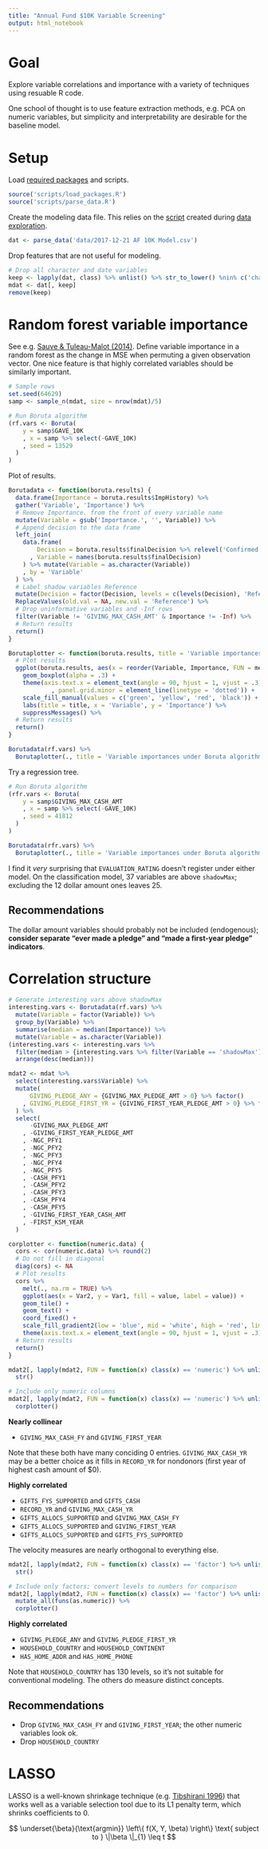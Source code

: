 ```yaml
---
title: "Annual Fund $10K Variable Screening"
output: html_notebook
---
```


# Goal

Explore variable correlations and importance with a variety of techniques using resuable R code.

One school of thought is to use feature extraction methods, e.g. PCA on numeric variables, but simplicity and interpretability are desirable for the baseline model.

# Setup

Load [required packages](https://github.com/phively/ksm-models/blob/master/af-10k-fy17/PACKAGES.txt) and scripts.

```r
source('scripts/load_packages.R')
source('scripts/parse_data.R')
```

Create the modeling data file. This relies on the [script](https://github.com/phively/ksm-models/blob/master/af-10k-fy17/scripts/parse_data.R) created during [data exploration](https://github.com/phively/ksm-models/blob/master/af-10k-fy17/01%20AF%2010K%20Model%20Data%20Exploration.Rmd).

```r
dat <- parse_data('data/2017-12-21 AF 10K Model.csv')
```

Drop features that are not useful for modeling.

```r
# Drop all character and date variables
keep <- lapply(dat, class) %>% unlist() %>% str_to_lower() %nin% c('character', 'date')
mdat <- dat[, keep]
remove(keep)
```

# Random forest variable importance

See e.g. [Sauve & Tuleau-Malot (2014)](https://hal-unice.archives-ouvertes.fr/hal-00551375/document). Define variable importance in a random forest as the change in MSE when permuting a given observation vector. One nice feature is that highly correlated variables should be similarly important.

```r
# Sample rows
set.seed(64629)
samp <- sample_n(mdat, size = nrow(mdat)/5)

# Run Boruta algorithm
(rf.vars <- Boruta(
    y = samp$GAVE_10K
    , x = samp %>% select(-GAVE_10K)
    , seed = 13529
  )
)
```

Plot of results.

```r
Borutadata <- function(boruta.results) {
  data.frame(Importance = boruta.results$ImpHistory) %>%
  gather('Variable', 'Importance') %>%
  # Remove Importance. from the front of every variable name
  mutate(Variable = gsub('Importance.', '', Variable)) %>%
  # Append decision to the data frame
  left_join(
    data.frame(
        Decision = boruta.results$finalDecision %>% relevel('Confirmed')
      , Variable = names(boruta.results$finalDecision)
    ) %>% mutate(Variable = as.character(Variable))
    , by = 'Variable'
  ) %>%
  # Label shadow variables Reference
  mutate(Decision = factor(Decision, levels = c(levels(Decision), 'Reference'))) %>%
  ReplaceValues(old.val = NA, new.val = 'Reference') %>%
  # Drop uninformative variables and -Inf rows
  filter(Variable != 'GIVING_MAX_CASH_AMT' & Importance != -Inf) %>%
  # Return results
  return()
}

Borutaplotter <- function(boruta.results, title = 'Variable importances under Boruta algorithm') {
  # Plot results
  ggplot(boruta.results, aes(x = reorder(Variable, Importance, FUN = median), y = Importance, fill = Decision)) +
    geom_boxplot(alpha = .3) +
    theme(axis.text.x = element_text(angle = 90, hjust = 1, vjust = .3)
            , panel.grid.minor = element_line(linetype = 'dotted')) +
    scale_fill_manual(values = c('green', 'yellow', 'red', 'black')) +
    labs(title = title, x = 'Variable', y = 'Importance') %>%
    suppressMessages() %>%
  # Return results
  return()
}
```

```r
Borutadata(rf.vars) %>%
  Borutaplotter(., title = 'Variable importances under Boruta algorithm (classification)')
```

Try a regression tree.

```r
# Run Boruta algorithm
(rfr.vars <- Boruta(
    y = samp$GIVING_MAX_CASH_AMT
    , x = samp %>% select(-GAVE_10K)
    , seed = 41812
  )
)
```

```r
Borutadata(rfr.vars) %>%
  Borutaplotter(., title = 'Variable importances under Boruta algorithm (regression)')
```

I find it *very* surprising that `EVALUATION_RATING` doesn't register under either model. On the classification model, 37 variables are above `shadowMax`; excluding the 12 dollar amount ones leaves 25.

## Recommendations

The dollar amount variables should probably not be included (endogenous); **consider separate "ever made a pledge" and "made a first-year pledge" indicators**.

# Correlation structure

```r
# Generate interesting vars above shadowMax
interesting.vars <- Borutadata(rf.vars) %>%
  mutate(Variable = factor(Variable)) %>%
  group_by(Variable) %>%
  summarise(median = median(Importance)) %>%
  mutate(Variable = as.character(Variable))
(interesting.vars <- interesting.vars %>%
  filter(median > {interesting.vars %>% filter(Variable == 'shadowMax') %>% select(median) %>% unlist()}) %>%
  arrange(desc(median)))
```

```r
mdat2 <- mdat %>%
  select(interesting.vars$Variable) %>%
  mutate(
      GIVING_PLEDGE_ANY = {GIVING_MAX_PLEDGE_AMT > 0} %>% factor()
    , GIVING_PLEDGE_FIRST_YR = {GIVING_FIRST_YEAR_PLEDGE_AMT > 0} %>% factor()
  ) %>%
  select(
      -GIVING_MAX_PLEDGE_AMT
    , -GIVING_FIRST_YEAR_PLEDGE_AMT
    , -NGC_PFY1
    , -NGC_PFY2
    , -NGC_PFY3
    , -NGC_PFY4
    , -NGC_PFY5
    , -CASH_PFY1
    , -CASH_PFY2
    , -CASH_PFY3
    , -CASH_PFY4
    , -CASH_PFY5
    , -GIVING_FIRST_YEAR_CASH_AMT
    , -FIRST_KSM_YEAR
  )
```

```r
corplotter <- function(numeric.data) {
  cors <- cor(numeric.data) %>% round(2)
  # Do not fill in diagonal
  diag(cors) <- NA
  # Plot results
  cors %>%
    melt(., na.rm = TRUE) %>%
    ggplot(aes(x = Var2, y = Var1, fill = value, label = value)) +
    geom_tile() +
    geom_text() +
    coord_fixed() +
    scale_fill_gradient2(low = 'blue', mid = 'white', high = 'red', limits = c (-1, 1)) +
    theme(axis.text.x = element_text(angle = 90, hjust = 1, vjust = .3)) %>%
  # Return results
  return()
}
```

```r
mdat2[, lapply(mdat2, FUN = function(x) class(x) == 'numeric') %>% unlist()] %>%
  str()
```

```r
# Include only numeric columns
mdat2[, lapply(mdat2, FUN = function(x) class(x) == 'numeric') %>% unlist()] %>%
  corplotter()
```

**Nearly collinear**

* `GIVING_MAX_CASH_FY` and `GIVING_FIRST_YEAR`

Note that these both have many conciding 0 entries. `GIVING_MAX_CASH_YR` may be a better choice as it fills in `RECORD_YR` for nondonors (first year of highest cash amount of $0).

**Highly correlated**

* `GIFTS_FYS_SUPPORTED` and `GIFTS_CASH`
* `RECORD_YR` and `GIVING_MAX_CASH_YR`
* `GIFTS_ALLOCS_SUPPORTED` and `GIVING_MAX_CASH_FY`
* `GIFTS_ALLOCS_SUPPORTED` and `GIVING_FIRST_YEAR`
* `GIFTS_ALLOCS_SUPPORTED` and `GIFTS_FYS_SUPPORTED`

The velocity measures are nearly orthogonal to everything else.

```r
mdat2[, lapply(mdat2, FUN = function(x) class(x) == 'factor') %>% unlist()] %>%
  str()
```

```r
# Include only factors; convert levels to numbers for comparison
mdat2[, lapply(mdat2, FUN = function(x) class(x) == 'factor') %>% unlist()] %>%
  mutate_all(funs(as.numeric)) %>%
  corplotter()
```

**Highly correlated**

* `GIVING_PLEDGE_ANY` and `GIVING_PLEDGE_FIRST_YR`
* `HOUSEHOLD_COUNTRY` and `HOUSEHOLD_CONTINENT`
* `HAS_HOME_ADDR` and `HAS_HOME_PHONE`

Note that `HOUSEHOLD_COUNTRY` has 130 levels, so it's not suitable for conventional modeling. The others do measure distinct concepts.

## Recommendations

* Drop `GIVING_MAX_CASH_FY` and `GIVING_FIRST_YEAR`; the other numeric variables look ok.
* Drop `HOUSEHOLD_COUNTRY`

# LASSO

LASSO is a well-known shrinkage technique (e.g. [Tibshirani 1996](https://statweb.stanford.edu/~tibs/lasso/lasso.pdf)) that works well as a variable selection tool due to its L1 penalty term, which shrinks coefficients to 0.

$$ \underset{\beta}{\text{argmin}} \left\{ f(X, Y, \beta) \right\} \text{ subject to } \|\beta \|_{1} \leq t $$


